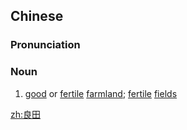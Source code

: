 ==Chinese==
{{zh-forms}}

===Pronunciation===
{{zh-pron
|m=liángtián
|h=pfs=liòng-thièn
|cat=n
}}

===Noun===
{{zh-noun}}

# [[good]] or [[fertile]] [[farmland]]; [[fertile]] [[field]]s

[[zh:良田]]